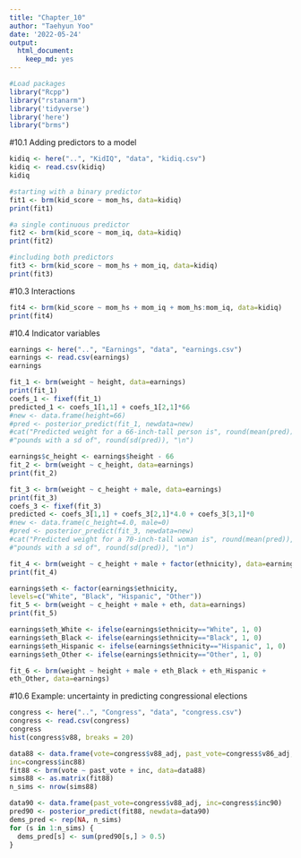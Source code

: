 ```yaml
---
title: "Chapter_10"
author: "Taehyun Yoo"
date: '2022-05-24'
output: 
  html_document: 
    keep_md: yes
---
```


```r
#Load packages
library("Rcpp")
library("rstanarm")
library('tidyverse')
library('here')
library("brms")
```

#10.1 Adding predictors to a model
```r
kidiq <- here("..", "KidIQ", "data", "kidiq.csv")
kidiq <- read.csv(kidiq)
kidiq

#starting with a binary predictor
fit1 <- brm(kid_score ~ mom_hs, data=kidiq)
print(fit1)

#a single continuous predictor
fit2 <- brm(kid_score ~ mom_iq, data=kidiq)
print(fit2)

#including both predictors
fit3 <- brm(kid_score ~ mom_hs + mom_iq, data=kidiq)
print(fit3)
```

#10.3 Interactions
```r
fit4 <- brm(kid_score ~ mom_hs + mom_iq + mom_hs:mom_iq, data=kidiq)
print(fit4)
```

#10.4 Indicator variables
```r
earnings <- here("..", "Earnings", "data", "earnings.csv")
earnings <- read.csv(earnings)
earnings

fit_1 <- brm(weight ~ height, data=earnings)
print(fit_1)
coefs_1 <- fixef(fit_1)
predicted_1 <- coefs_1[1,1] + coefs_1[2,1]*66
#new <- data.frame(height=66)
#pred <- posterior_predict(fit_1, newdata=new)
#cat("Predicted weight for a 66-inch-tall person is", round(mean(pred)),
#"pounds with a sd of", round(sd(pred)), "\n")

earnings$c_height <- earnings$height - 66
fit_2 <- brm(weight ~ c_height, data=earnings)
print(fit_2)

fit_3 <- brm(weight ~ c_height + male, data=earnings)
print(fit_3)
coefs_3 <- fixef(fit_3)
predicted <- coefs_3[1,1] + coefs_3[2,1]*4.0 + coefs_3[3,1]*0
#new <- data.frame(c_height=4.0, male=0)
#pred <- posterior_predict(fit_3, newdata=new)
#cat("Predicted weight for a 70-inch-tall woman is", round(mean(pred)),
#"pounds with a sd of", round(sd(pred)), "\n")

fit_4 <- brm(weight ~ c_height + male + factor(ethnicity), data=earnings)
print(fit_4)

earnings$eth <- factor(earnings$ethnicity,
levels=c("White", "Black", "Hispanic", "Other"))
fit_5 <- brm(weight ~ c_height + male + eth, data=earnings)
print(fit_5)

earnings$eth_White <- ifelse(earnings$ethnicity=="White", 1, 0)
earnings$eth_Black <- ifelse(earnings$ethnicity=="Black", 1, 0)
earnings$eth_Hispanic <- ifelse(earnings$ethnicity=="Hispanic", 1, 0)
earnings$eth_Other <- ifelse(earnings$ethnicity=="Other", 1, 0)

fit_6 <- brm(weight ~ height + male + eth_Black + eth_Hispanic +
eth_Other, data=earnings)
```

#10.6 Example: uncertainty in predicting congressional elections
```r
congress <- here("..", "Congress", "data", "congress.csv")
congress <- read.csv(congress)
congress
hist(congress$v88, breaks = 20)

data88 <- data.frame(vote=congress$v88_adj, past_vote=congress$v86_adj,
inc=congress$inc88)
fit88 <- brm(vote ~ past_vote + inc, data=data88)
sims88 <- as.matrix(fit88)
n_sims <- nrow(sims88)

data90 <- data.frame(past_vote=congress$v88_adj, inc=congress$inc90)
pred90 <- posterior_predict(fit88, newdata=data90)
dems_pred <- rep(NA, n_sims)
for (s in 1:n_sims) {
  dems_pred[s] <- sum(pred90[s,] > 0.5)
}
```